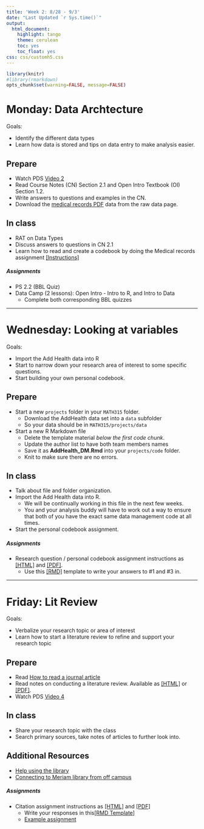 ```yaml
---
title: 'Week 2: 8/28 - 9/3'
date: "Last Updated `r Sys.time()`"
output:
  html_document:
    highlight: tango
    theme: cerulean
    toc: yes
    toc_float: yes
css: css/customh5.css
---
```


```r
library(knitr)
#library(rmarkdown)
opts_chunk$set(warning=FALSE, message=FALSE) 
```


# Monday: Data Archtecture
Goals: 

* Identify the different data types
* Learn how data is stored and tips on data entry to make analysis easier. 


## Prepare 

* Watch PDS [Video 2](http://passiondrivenstatistics.com/2015/06/02/chapter-2-draft-version/)
* Read Course Notes (CN) Section 2.1 and Open Intro Textbook (OI) Section 1.2. 
* Write answers to questions and examples in the CN. 
* Download the [medical records PDF](https://norcalbiostat.netlify.com/data/raw_data/) data from the raw data page. 


## In class
* RAT on Data Types
* Discuss answers to questions in CN 2.1
* Learn how to read and create a codebook by doing the Medical records assignment [[Instructions]](docs/MedRecords.html)

##### Assignments
* PS 2.2 (BBL Quiz)
* Data Camp (2 lessons): Open Intro - Intro to R, and Intro to Data
    - Complete both corresponding BBL quizzes 


----

# Wednesday: Looking at variables
Goals: 

* Import the Add Health data into R
* Start to narrow down your research area of interest to some specific questions. 
* Start building your own personal codebook.

## Prepare
* Start a new `projects` folder in your `MATH315` folder. 
    - Download the AddHealth data set into a `data` subfolder 
    - So your data should be in `MATH315/projects/data`
* Start a new R Markdown file
    - Delete the template material _below the first code chunk_.
    - Update the author list to have both team members names
    - Save it as **AddHealth_DM.Rmd** into your `projects/code` folder. 
    - Knit to make sure there are no errors. 

## In class

* Talk about file and folder organization. 
* Import the Add Health data into R. 
    - We will be continually working in this file in the next few weeks. 
    - You and your analysis buddy will have to work out a way to ensure that both of you have the exact same data management code at all times. 
* Start the personal codebook assignment. 
  

##### Assignments
* Research question / personal codebook assignment instructions as [[HTML]](hw/personal_codebook_assignment.html) and [[PDF]](hw/personal_codebook_assignment.pdf). 
    - Use this [[RMD]](hw/personal_codebook_assignment_template.Rmd) template to write your answers to #1 and #3 in. 


----

# Friday: Lit Review
Goals: 

* Verbalize your research topic or area of interest
* Learn how to start a literature review to refine and support your research topic

## Prepare
* Read [How to read a journal article](docs/How to Read a Journal Article.pdf)
* Read notes on conducting a literature review. Available as [[HTML]](docs/lec_lit_review.html) or [[PDF]](docs/lec_lit_review.pdf).
* Watch PDS [Video 4](http://passiondrivenstatistics.com/2015/09/16/chapter-04/)

## In class
* Share your research topic with the class
* Search primary sources, take notes of articles to further look into. 

## Additional Resources
* [Help using the library](http://library.csuchico.edu/help)
* [Connecting to Meriam library from off campus](http://library.csuchico.edu/connecting-off-campus)


##### Assignments
* Citation assignment instructions as [[HTML]](hw/citation_assignment_instructions.html) and [[PDF]](hw/citation_assignment_instructions.pdf)
    - Write your responses in this[[RMD Template]](hw/citation_assignment_template.Rmd)
    - [Example assignment](docs/Citation Assignment Example.pdf)
    
    
    
